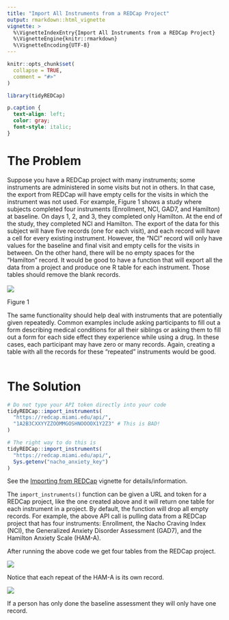 ```yaml
---
title: "Import All Instruments from a REDCap Project"
output: rmarkdown::html_vignette
vignette: >
  %\VignetteIndexEntry{Import All Instruments from a REDCap Project}
  %\VignetteEngine{knitr::rmarkdown}
  %\VignetteEncoding{UTF-8}
---
```


```r
knitr::opts_chunk$set(
  collapse = TRUE,
  comment = "#>"
)
```

```r
library(tidyREDCap)
```

```css
p.caption {
  text-align: left;
  color: gray;
  font-style: italic;
}
```


# The Problem 
Suppose you have a REDCap project with many instruments; some instruments are administered in some visits but not in others. In that case, the export from REDCap will have empty cells for the visits in which the instrument was not used. For example, Figure 1 shows a study where subjects completed four instruments (Enrollment, NCI, GAD7, and Hamilton) at baseline. On days 1, 2, and 3, they completed only Hamilton. At the end of the study, they completed NCI and Hamilton. The export of the data for this subject will have five records (one for each visit), and each record will have a cell for every existing instrument. However,  the “NCI” record will only have values for the baseline and final visit and empty cells for the visits in between. On the other hand, there will be no empty spaces for the “Hamilton” record. It would be good to have a function that will export all the data from a project and produce one R table for each instrument. Those tables should remove the blank records. 
\
\
![](./dashboard.jpg)
<p class=caption id="fig1">
Figure 1 </p>
The same functionality should help deal with instruments that are potentially given repeatedly. Common examples include asking participants to fill out a form describing medical conditions for all their siblings or asking them to fill out a form for each side effect they experience while using a drug. In these cases, each participant may have zero or many records. Again, creating a table with all the records for these “repeated” instruments would be good.
\
\

# The Solution

```r
# Do not type your API token directly into your code
tidyREDCap::import_instruments(
  "https://redcap.miami.edu/api/",
  "1A2B3CXXYYZZOOMMGOSHNOOOOX1Y2Z3" # This is BAD!
)

# The right way to do this is
tidyREDCap::import_instruments(
  "https://redcap.miami.edu/api/", 
  Sys.getenv("nacho_anxiety_key")
)
```

See the [Importing from REDCap](../doc/useAPI.html) vignette for details/information.

The `import_instruments()` function can be given a URL and token for a REDCap project, like the one created above and it will return one table for each instrument in a project.  By default, the function will drop all empty records. For example, the above API call is pulling data from a REDCap project that has four instruments: Enrollment, the Nacho Craving Index (NCI), the Generalized Anxiety Disorder Assessment (GAD7), and the Hamilton Anxiety Scale (HAM-A).

After running the above code we get four tables from the REDCap project.

![](./global.jpg)

Notice that each repeat of the HAM-A is its own record.

![](./hama.jpg)

If a person has only done the baseline assessment they will only have one record.
